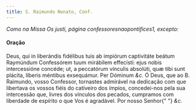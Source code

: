 ```yaml
---
title: S. Raimundo Nonato, Conf.
---
```


<em>Como na Missa Os justi, página confessoresnaopontifices1, excepto:</em>

<h4 class="text-center">Oração</h4>
<div class="grid grid-cols-2 gap-5">
  <span class="text-justify">
    Deus, qui in liberándis fidélibus tuis ab impiórum captivitáte beátum
    Raymúndum Confessórem tuum mirábilem effecísti: ejus nobis intercessióne
    concéde; ut, a peccatórum vínculis absolúti, quæ tibi sunt plácita, líberis
    méntibus exsequámur. Per Dóminum <em>&c.</em>
  </span>
  <span class="text-justify">
    Ó Deus, que ao B. Raimundo, vosso Confessor, tornastes admirável na
    dedicação com que libertava os vossos fiéis do cativeiro dos ímpios,
    concedei-nos pela sua intercessão que, livres dos vínculos dos pecados,
    cumpramos com liberdade de espírito o que Vos é agradável. Por nosso Senhor{" "}
    <em>&c.</em>
  </span>
</div>
